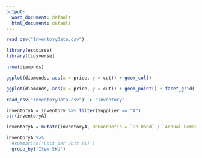 ```yaml
---
output:
  word_document: default
  html_document: default
---
```

```r
read_csv("InventoryData.csv")

library(esquisse) 
library(tidyverse)
```
```r
nrow(diamonds)
```

```r

ggplot(diamonds, aes(x = price, y = cut)) + geom_col()

ggplot(diamonds, aes(x = price, y = cut)) + geom_point() + facet_grid(. ~ color)
```

```r
read_csv("InventoryData.csv") -> "inventory"
```
```r
inventoryA = inventory %>% filter(Supplier == "A")
str(inventoryA)
```

```r
inventoryA = mutate(inventoryA, OnHandRatio = `On Hand` / `Annual Demand`)
```

```r
inventoryA %>%
  #summarise('Cost per Unit ($)')
  group_by('Item SKU')
```

